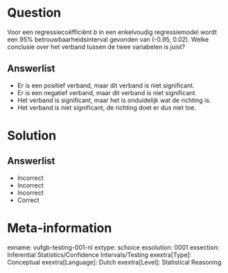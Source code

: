Question
========
  
Voor een regressiecoëfficiënt *b* in een enkelvoudig regressiemodel wordt een 95% betrouwbaarheidsinterval gevonden van (-0.95, 0.02). Welke conclusie over het verband tussen de twee variabelen is juist?

  
Answerlist
----------
* Er is een positief verband, maar dit verband is niet significant.
* Er is een negatief verband, maar dit verband is niet significant.
* Het verband is significant, maar het is onduidelijk wat de richting is.
* Het verband is niet significant, de richting doet er dus niet toe.

Solution
========

Answerlist
----------
* Incorrect
* Incorrect
* Incorrect
* Correct

Meta-information
================
exname: vufgb-testing-001-nl
extype: schoice
exsolution: 0001
exsection: Inferential Statistics/Confidence Intervals/Testing
exextra[Type]: Conceptual
exextra[Language]: Dutch
exextra[Level]: Statistical Reasoning
